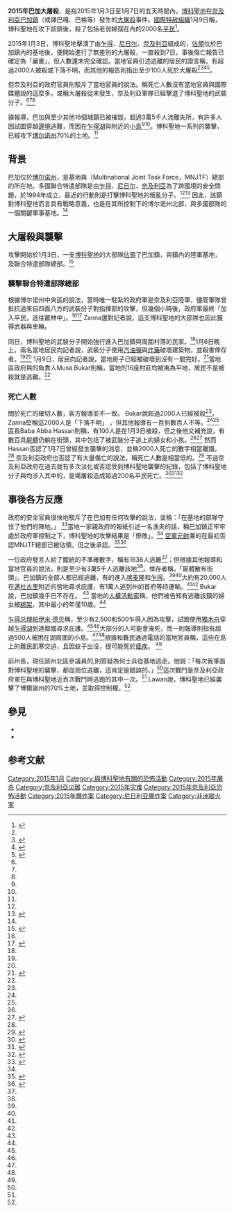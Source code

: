 {{Infobox civilian attack
| title      = 2015年巴加大屠殺
| image      = 
| image_size = 
| caption    = 
| map   = {{Location map|Nigeria|lat_deg = 13.118806|lon_deg = 13.856583|label  = 巴加| border = none | float = center|caption = }}
| latitude   = 
| longitude  = 
| map_caption = [[巴加鎮_(奈及利亞)|巴加]]在[[奈及利亞|奈及利亞]]的位置
| location   = {{flag|Nigeria}}[[博尔诺州|博尔诺州]][[巴加鎮_(奈及利亞)|巴加鎮]]
| coordinates = {{coord|13|7|7.7|N|13|51|23.7|E|region:NG|display=inline,title}}
| target     = 當地居民與鎮內的{{link-en|奈及利亞陸軍|Nigerian Army}}基地
| date       =  2015年1月3日至7日
| time-begin =
| time-end   = 
| timezone   = 
| type       = [[屠杀|屠杀]]、[[縱慾殺手|瘋狂殺人]]、丟擲[[汽油弹|汽油弹]]與其他方式
| fatalities = 至少100人，超過2,000人「下落不明」
| injuries   = 
| perps      = [[博科圣地|博科圣地]]
| victims    = 
| weapons    = 
| motive     = 
}}

'''2015年巴加大屠殺'''，是指2015年1月3日至1月7日的五天時間內，[[博科聖地|博科聖地]]在[[奈及利亞|奈及利亞]][[巴加鎮_(奈及利亞)|巴加鎮]]（或譯巴嘎、巴格等）發生的[[大屠殺|大屠殺]]事件。[[國際特赦組織|國際特赦組織]]1月9日稱，博科聖地在攻下該鎮後，殺了包括老弱婦孺在內的2000名[[平民|平民]]<ref>{{cite news|author=周虹汶(譯)|title=博科聖地殺兩千人 倖存者踩屍逃難|url=http://news.ltn.com.tw/news/world/paper/846444|accessdate=2015-01-11|newspaper=[[自由時報|自由時報]]|date=2015-01-11|archive-date=2015-01-13|archive-url=https://web.archive.org/web/20150113135825/http://news.ltn.com.tw/news/world/paper/846444|dead-url=no}}</ref>。

2015年1月3日，博科聖地擊潰了由[[乍得|乍得]]、[[尼日尔|尼日尔]]、[[奈及利亞|奈及利亞]]組成的{{link-en|多國聯合特遣部隊|Multinational Joint Task Force}}，[[佔領|佔領]]位於巴加鎮內的{{link-en|奈及利亞陸軍|Nigerian Army}}基地後，便開始進行了無差別的大屠殺，一直殺到7日。事後傷亡報告已確定為「嚴重」，但人數還未完全確認。當地官員引述逃離的居民的證言稱，有超過2000人被殺或下落不明，而其他的報告則指出至少100人死於大屠殺<ref name=AFP_BI /><ref name=BBC_1>{{cite news|title=Boko Haram crisis: Nigeria's Baga town hit by new assault|url=http://www.bbc.com/news/world-africa-30728158|accessdate=8 January 2015|work=[[BBC_World_News|BBC World News]]|agency=[[British_Broadcasting_Corporation|British Broadcasting Corporation]]|date=8 January 2015|archive-date=2018-06-17|archive-url=https://web.archive.org/web/20180617161931/https://www.bbc.com/news/world-africa-30728158|dead-url=no}}</ref><ref name=NBC_News>{{cite news|last1=Smith|first1=Alexander|title=Boko Haram Torches Nigerian Town of Baga; 2,000 Missing: Senator|url=http://www.nbcnews.com/storyline/missing-nigeria-schoolgirls/boko-haram-torches-nigerian-town-baga-2-000-missing-senator-n282291|accessdate=8 January 2015|work=[[NBC_News|NBC News]]|agency=[[National_Broadcasting_Company|National Broadcasting Company]]|date=8 January 2015|archive-date=2018-06-12|archive-url=https://web.archive.org/web/20180612221258/https://www.nbcnews.com/storyline/missing-nigeria-schoolgirls/boko-haram-torches-nigerian-town-baga-2-000-missing-senator-n282291|dead-url=no}}</ref><ref name=Reuters_1>{{cite news|title=Boko Haram kills dozens in fresh raids in Nigerian town|url=http://uk.reuters.com/article/2015/01/08/uk-nigeria-violence-toll-idUKKBN0KH1QD20150108|accessdate=8 January 2015|agency=[[Reuters|Reuters]]|publisher=[[Thomson_Reuters|Thomson Reuters]]|date=8 January 2015|archive-date=2015-07-08|archive-url=https://web.archive.org/web/20150708231338/http://uk.reuters.com/article/2015/01/08/uk-nigeria-violence-toll-idUKKBN0KH1QD20150108|dead-url=no}}</ref>。

但奈及利亞的政府官員則駁斥了當地官員的說法。稱死亡人數沒有當地官員與國際媒體說的這麼多，或稱大屠殺從未發生，奈及利亞軍隊已經擊退了博科聖地的武裝分子。<ref name=Sun_1 /><ref name=News_Express_1 /><ref name=NBC_News />

據報導，巴加與至少其他16個城鎮已被摧毀，超過3萬5千人流離失所，有許多人因試圖穿越[[邊境|邊境]]逃難，而困在[[乍得湖|乍得湖]]與附近的[[小島|小島]]<ref name=AFP_BI /><ref name=Reuters_1 />。博科聖地一系列的襲擊，已經攻下[[博尔诺州|博尔诺州]]70%的土地。<ref name=BBC_1 />

== 背景 ==
{{main|在奈及利亞的叛亂}}
巴加位於[[博尔诺州|博尔诺州]]，是{{link-en|奈及利亞陸軍|Nigerian Army}}基地與{{link-en|多國聯合特遣部隊|Multinational Joint Task Force}}（Multinational Joint Task Force，MNJTF）總部的所在地。多國聯合特遣部隊是由[[乍得|乍得]]、[[尼日尔|尼日尔]]、[[奈及利亞|奈及利亞]]為了跨國境的安全問題，於1994年成立，最近的行動則是打擊博科聖地的叛亂分子。<ref name=News_Express_1 /><ref name=AFP_BI>{{cite news|title=Boko Haram destroys at least 16 villages in NE Nigeria: officials|url=http://www.businessinsider.com/afp-boko-haram-destroys-at-least-16-villages-in-ne-nigeria-officials-2015-1|accessdate=8 January 2015|work=Business Insider|agency=[[Agence_France-Presse|Agence France-Presse]]|date=8 January 2015|archive-date=2018-04-01|archive-url=https://web.archive.org/web/20180401115140/http://www.businessinsider.com/afp-boko-haram-destroys-at-least-16-villages-in-ne-nigeria-officials-2015-1|dead-url=no}}</ref> 因此，該鎮對博科聖地而言具有戰略意義，也是{{link-en|奈及利亞政治|Politics of Nigeria|奈及利亞政府}}在其所控制下的博尔诺州北部，與多國部隊的一個關鍵軍事基地。<ref name=AFP_BI />

== 大屠殺與襲擊 ==
攻擊開始於1月3日，一支[[博科聖地|博科聖地]]的大部隊[[佔領|佔領]]了巴加鎮，與鎮內的陸軍基地，及聯合特遣部隊總部。<ref name=NBC_News_2>{{cite news|last1=Smith|first1=Alexander|title=Boko Haram Militants in Nigeria Storm Key Base in Baga|url=http://www.nbcnews.com/storyline/missing-nigeria-schoolgirls/boko-haram-militants-nigeria-storm-key-base-baga-n279731|accessdate=8 January 2015|work=[[NBC_News|NBC News]]|publisher=[[National_Broadcasting_Company|National Broadcasting Company]]|date=8 January 2015|archive-date=2018-03-30|archive-url=https://web.archive.org/web/20180330012538/https://www.nbcnews.com/storyline/missing-nigeria-schoolgirls/boko-haram-militants-nigeria-storm-key-base-baga-n279731|dead-url=no}}</ref>
===襲擊聯合特遣部隊總部===
根據博尔诺州中央區{{link-en|參議員 (奈及利亞)|Senate (Nigeria)|參議員}}{{link-en|艾哈迈德·赞纳|Ahmed Zanna}}的說法，當時唯一駐紮的政府軍是奈及利亞陸軍，儘管軍隊曾抵抗過來自四面八方的武裝份子對指揮部的攻擊，但幾個小時後，政府軍最終「加入平民，逃往叢林中」。<ref name=NBC_News_2 /><ref name=LWJ_1>{{cite news|last1=Roggio|first1=Bill|title=Boko Haram overruns Multinational Joint Task Force base|url=http://www.longwarjournal.org/archives/2015/01/boko_haram_overruns_1.php#ixzz3OGgsjjEN|accessdate=8 January 2015|work=[[Long_War_Journal|Long War Journal]]|date=4 January 2015|archive-date=2017-08-16|archive-url=https://web.archive.org/web/20170816063028/http://www.longwarjournal.org/archives/2015/01/boko_haram_overruns_1.php#ixzz3OGgsjjEN|dead-url=no}}</ref> Zanna還對記者說，這支博科聖地的大部隊也因此獲得武器與車輛。

同日，博科聖地的武裝分子開始強行進入巴加鎮與周圍村落的民家。<ref name=NBC_News />1月6日晚上，兩名當地居民向記者說，武裝分子使用[[汽油彈|汽油彈]]與[[炸藥|炸藥]]破壞建築物，並殺害倖存者。<ref name=NBC_News /><ref name=Reuters_1 /> 1月9日，居民向記者說，當地房子已經被破壞到沒有一間完好。<ref name=WSJ_1>{{cite news|last1=Hinshaw|first1=Drew|last2=Akingbule|first2=Gbenga|title=Boko Haram Rampages, Slaughters in Northeast Nigeria|url=http://www.wsj.com/articles/boko-haram-rampages-slaughters-in-northeast-nigeria-1420816770|accessdate=10 January 2015|work=[[The_Wall_Street_Journal|The Wall Street Journal]]|publisher=Dow Jones & Company|date=9 January 2015|archive-date=2015-01-11|archive-url=https://web.archive.org/web/20150111034921/http://www.wsj.com/articles/boko-haram-rampages-slaughters-in-northeast-nigeria-1420816770|dead-url=no}}</ref>當地區政府與{{link-en|庫卡瓦鎮|Kukawa}}的負責人Musa Bukar則稱，當地的16座村莊均被夷為平地，居民不是被殺就是逃難。<ref name=AFP_BI />

=== 死亡人數 ===
關於死亡的確切人數，各方報導並不一致。 Bukar說超過2000人已經被殺<ref name=BBC_1 />，Zanna堅稱這2000人是「下落不明」 ，但其他報導有一百到數百人不等。<ref name=Reuters_1 /><ref name=NBC_News /> 區長Baba Abba Hassan則稱，有100人是在1月3日被殺，但之後他又補充說，有數百具[[屍體|屍體]]仍躺在街頭，其中包括了被武裝分子追上的婦女和小孩。<ref name=Reuters_1 /><ref name=Sun_1>{{cite news|last1=Olanrewaju|first1=Timothy|title=One week after Boko Haram attack, corpses litter Baga|url=http://sunnewsonline.com/new/?p=99371|accessdate=9 January 2015|work=The Sun (Nigeria)|date=9 January 2015|archive-date=2015-01-15|archive-url=https://web.archive.org/web/20150115140459/http://sunnewsonline.com/new/?p=99371|dead-url=no}}</ref> 然而Hassan否認了1月7日曾經發生襲擊的消息，並稱2000人死亡的數字相當離譜。
<ref name=Sun_1 /> 奈及利亞政府也否認了有大量傷亡的說法，稱死亡人數是相當低的。<ref name=Vice_News_1>{{cite news|last1=Hayden|first1=Sally|title=Gruesome Reports Emerge of New Boko Haram Massacre in Northern Nigeria|url=https://news.vice.com/article/gruesome-reports-emerge-of-new-boko-haram-massacre-in-northern-nigeria|accessdate=9 January 2015|work=[[Vice_News|Vice News]]|publisher=[[Vice_Media|Vice Media]]|date=8 January 2015|quote=''However, an NGO researcher in Nigeria told VICE News that she had heard from various sources — including one inside the Ministry of Defence — that the number of new fatalities in Baga could be considerably lower, though she couldn't independently confirm those claims.''|archive-url=https://web.archive.org/web/20150108200116/https://news.vice.com/article/gruesome-reports-emerge-of-new-boko-haram-massacre-in-northern-nigeria|archive-date=2015-01-08|dead-url=yes}}</ref> 不過奈及利亞政府在過去就有多次淡化或否認受到博科聖地襲擊的紀錄，包括了博科聖地分子與{{link-en|奈及利亞軍|Nigerian Armed Forces|政府軍}}均涉入其中的{{link-en|2013年巴加大屠殺|2013 Baga massacre}}，是場屠殺造成超過200名平民死亡。<ref name=Al-Jazeera_1>{{cite news|title=Boko Haram seizes strategic Nigerian town :Boko Haram seizes strategic Nigerian town Army denies takeover even as thousands of people are reported fleeing northern Nigerian town amid Boko Haram attack.|url=http://www.aljazeera.com/news/africa/2014/09/boko-haram-seize-strategic-nigerian-town-201492185035408733.html|accessdate=9 January 2015|work=[[Al_Jazeera_English|Al Jazeera English]]|publisher=[[Al_Jazeera|Al Jazeera]]|date=2 September 2014|quote=''Boko Haram have seized a strategic town in Nigeria's far northeast, prompting denials from the military... [which] countered that it had pushed back the militants, who in recent weeks have moved from indiscriminate and retaliatory hit-and-run attacks to seizing strategic territory in Borno state.''|archive-date=2015-01-10|archive-url=https://web.archive.org/web/20150110201021/http://www.aljazeera.com/news/africa/2014/09/boko-haram-seize-strategic-nigerian-town-201492185035408733.html|dead-url=no}}</ref><ref name=CBS_1>{{cite news|title=Nigeria gov't denies new Boko Haram mass kidnap|url=http://www.cbsnews.com/news/nigeria-denies-boko-haram-kidnapped-another-60-girls-31-boys/|accessdate=9 January 2015|work=[[CBS_News|CBS News]]|publisher=[[Columbia_Broadcasting_System|Columbia Broadcasting System]]|date=24 June 2014|quote=''Witnesses say Islamic extremists have abducted 60 more girls and women and 31 boys from villages in northeast Nigeria. Security forces denied the kidnappings.''|archive-date=2015-01-09|archive-url=https://web.archive.org/web/20150109234050/http://www.cbsnews.com/news/nigeria-denies-boko-haram-kidnapped-another-60-girls-31-boys/|dead-url=no}}</ref><ref name=Daily_Trust_1>{{cite news|last1=Bello|first1=Usman A.|title=Police Deny Boko Haram Attack in Kogi|url=http://allafrica.com/stories/201409170864.html|accessdate=9 January 2015|work=Daily Trust|agency=AllAfrica|date=17 September 2014|quote=''The police in Kogi State yesterday refuted reports of an attack on a military vehicle by suspected Boko Haram members in the state.''|archive-date=2015-01-09|archive-url=https://web.archive.org/web/20150109235659/http://allafrica.com/stories/201409170864.html|dead-url=no}}</ref>

== 事後各方反應 ==
政府的安全官員很快地駁斥了在巴加有任何攻擊的說法，並稱：「在基地的部隊守住了他們的陣地。」 <ref name=News_Express_1>{{cite news|title=Boko Haram suffers heavy defeat in surprise attack on military base|url=http://www.newsexpressngr.com/news/detail.php?news=8954&title=Boko-Haram-suffers-heavy-defeat-in-surprise-attack-on-military-base|accessdate=9 January 2015|work=News Express|date=5 January 2015|archive-url=https://web.archive.org/web/20170807072724/http://www.newsexpressngr.com/news/detail.php?news=8954&title=Boko-Haram-suffers-heavy-defeat-in-surprise-attack-on-military-base|archive-date=2017-08-07|dead-url=yes}}</ref>當地一家親政府的報紙引述一名漁夫的話，稱巴加鎮正牢牢處於政府軍控制之下，博科聖地的攻擊結果是「慘敗」。<ref name=News_Express_1 /> [[空軍元帥|空軍元帥]]兼{{link-en|國防總參謀長 (奈及利亞)|Chief of the Defence Staff|國防總參謀長}}的{{link-en|亚历克斯·巴德|Alex Badeh}}在最初否認MNJTF總部已被佔領，但之後承認。<ref name=News_Express_2>{{cite news|title=Boko Haram displaces 1,636 in Baga|url=http://www.newsexpressngr.com/news/detail.php?news=8995&title=Boko-Haram-displaces-1,636-in-Baga-(Borno)|accessdate=9 January 2015|work=News Express|date=7 January 2015|archive-url=https://web.archive.org/web/20150605034028/http://www.newsexpressngr.com/news/detail.php?news=8995&title=Boko-Haram-displaces-1,636-in-Baga-(Borno)|archive-date=2015-06-05|dead-url=yes}}</ref><ref name=AP_1>{{cite news|last1=Adigun|first1=Bashir|title=Nigerian Defense Chief: Military Base in Hands of Extremists|url=http://abcnews.go.com/International/wireStory/nigerian-defense-chief-military-base-hands-extremists-28026238|accessdate=9 January 2015|agency=[[Associated_Press|Associated Press]]|publisher=[[ABC_News|ABC News]]|date=6 January 2015|archive-date=2015-01-09|archive-url=https://web.archive.org/web/20150109182700/http://abcnews.go.com/International/wireStory/nigerian-defense-chief-military-base-hands-extremists-28026238|dead-url=no}}</ref> 

一位政府發言人給了籠統的不準確數字，稱有1636人逃難<ref name=News_Express_2 />；但根據其他報導和當地官員的說法，則是至少有3萬5千人逃離該地<ref name=BBC_1 />。倖存者稱，「屍體散布街頭」，巴加鎮的全部人都已經逃離，有的進入[[喀麦隆|喀麦隆]]和[[乍得|乍得]]。<ref name=Reuters_1 /><ref name=LWJ_1 />大約有20,000人在[[邁杜古里|邁杜古里]]附近的營地尋求庇護，有1萬人逃到州的首府{{link-en|蒙古諾|Monguno}}等待運輸。<ref name=AFP_BI /><ref name=BBC_1 /> Bukar說，巴加鎮幾乎已不存在。  <ref name=BBC_1 /> 當地的[[人權活動家|人權活動家]]稱，他們被告知有逃離該鎮的婦女被[[綁架|綁架]]，其中最小的年僅10歲。<ref name=Reuters_1 />

[[乍得总理|乍得总理]][[帕伊米·德贝|帕伊米·德贝]]稱，至少有2,500{{link-en|奈及利亞人|Nigerians}}和500乍得人因為攻擊，試圖使用[[獨木舟|獨木舟]]穿越[[乍得湖|乍得湖]]到達鄰國尋求庇護。<ref name=Reuters_1 /><ref name=NBC_News />大部分的人可能會淹死，而一則報導則指有超過500人被困在湖周圍的小島。<ref name=NBC_News_2 /><ref name=AFP_BI />根據和難民通過電話的當地官員稱，這些在島上的難民飢寒交迫，且因蚊子出沒，很可能死於[[瘧疾|瘧疾]]。 <ref name=Reuters_1 /> 

前州長，現任該州北區參議員的{{link-en|迈纳·马吉·拉万|Maina Maaji Lawan}},則質疑為何士兵從基地逃走。他說：「每次我軍面對博科聖地的襲擊，都從崗位逃離，這肯定是錯誤的。」<ref name=LWJ_1 />這次戰鬥是奈及利亞政府軍在與博科聖地近百次戰鬥時逃跑的其中一次。<ref name=LWJ_1 /> Lawan說，博科聖地已經襲擊了博爾諾州的70%土地，並取得控制權。<ref name=BBC_1 />

== 參見 ==
*{{link-en|2013年巴加大屠殺|2013 Baga massacre}}
*{{link-en|在奈及利亞的伊斯蘭叛亂|Islamist insurgency in Nigeria}}

==参考文献==
{{Translation/Ref|en|2015 Baga massacre|641955194}}
{{Reflist|2}}

[[Category:2015年1月|Category:2015年1月]]
[[Category:與博科聖地有關的恐怖活動|Category:與博科聖地有關的恐怖活動]]
[[Category:2015年屠杀|Category:2015年屠杀]]
[[Category:奈及利亞災難|Category:奈及利亞災難]]
[[Category:2015年灾难|Category:2015年灾难]]
[[Category:2015年奈及利亞恐怖活動|Category:2015年奈及利亞恐怖活動]]
[[Category:2015年爆炸案|Category:2015年爆炸案]]
[[Category:尼日利亚爆炸案|Category:尼日利亚爆炸案]]
[[Category:非洲縱火案|Category:非洲縱火案]]